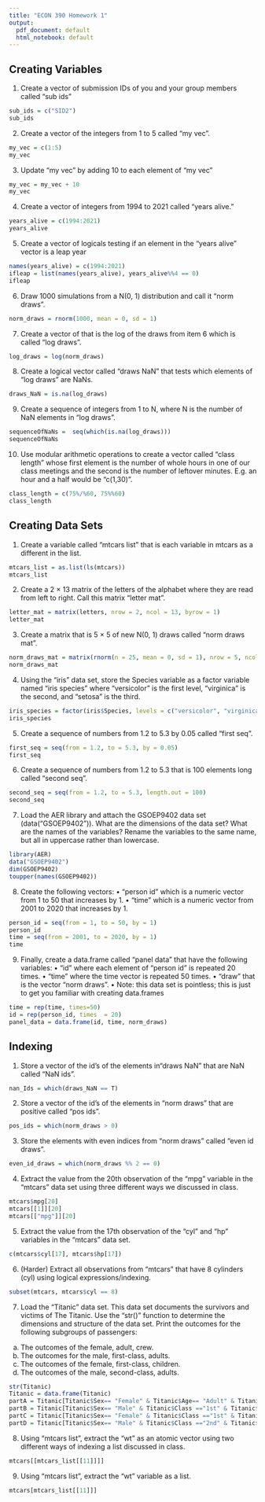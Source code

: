 ```yaml
---
title: "ECON 390 Homework 1"
output:
  pdf_document: default
  html_notebook: default
---
```


## Creating Variables
1. Create a vector of submission IDs of you and your group members called “sub ids”
```r
sub_ids = c("SID2")
sub_ids
```

2. Create a vector of the integers from 1 to 5 called “my vec”.
```r
my_vec = c(1:5)
my_vec
```

3. Update “my vec” by adding 10 to each element of “my vec”
```r
my_vec = my_vec + 10
my_vec
```

4. Create a vector of integers from 1994 to 2021 called “years alive.”
```r
years_alive = c(1994:2021)
years_alive
```

5. Create a vector of logicals testing if an element in the “years alive” vector is a leap year
```r
names(years_alive) = c(1994:2021)
ifleap = list(names(years_alive), years_alive%%4 == 0)
ifleap
```

6. Draw 1000 simulations from a N(0, 1) distribution and call it “norm draws”.
```r
norm_draws = rnorm(1000, mean = 0, sd = 1)
```

7. Create a vector of that is the log of the draws from item 6 which is called “log draws”.
```r
log_draws = log(norm_draws)
```

8. Create a logical vector called “draws NaN” that tests which elements of “log draws” are NaNs.
```r
draws_NaN = is.na(log_draws)
```

9. Create a sequence of integers from 1 to N, where N is the number of NaN elements in “log draws”.
```r
sequenceOfNaNs =  seq(which(is.na(log_draws)))
sequenceOfNaNs
```

10. Use modular arithmetic operations to create a vector called “class length” whose first element
is the number of whole hours in one of our class meetings and the second is the number of
leftover minutes. E.g. an hour and a half would be “c(1,30)”.
```r
class_length = c(75%/%60, 75%%60)
class_length
```

## Creating Data Sets
1. Create a variable called “mtcars list” that is each variable in mtcars as a different in the list.
```r
mtcars_list = as.list(ls(mtcars))
mtcars_list
```

2. Create a 2 × 13 matrix of the letters of the alphabet where they are read from left to right.
Call this matrix “letter mat”.
```r
letter_mat = matrix(letters, nrow = 2, ncol = 13, byrow = 1)
letter_mat
```

3. Create a matrix that is 5 × 5 of new N(0, 1) draws called “norm draws mat”.
```r
norm_draws_mat = matrix(rnorm(n = 25, mean = 0, sd = 1), nrow = 5, ncol = 5)
norm_draws_mat
```

4. Using the “iris” data set, store the Species variable as a factor variable named “iris species”
where “versicolor” is the first level, “virginica” is the second, and “setosa” is the third.
```r
iris_species = factor(iris$Species, levels = c("versicolor", "virginica", "setosa"))
iris_species
```

5. Create a sequence of numbers from 1.2 to 5.3 by 0.05 called “first seq”.
```r
first_seq = seq(from = 1.2, to = 5.3, by = 0.05)
first_seq
```

6. Create a sequence of numbers from 1.2 to 5.3 that is 100 elements long called “second seq”.
```r
second_seq = seq(from = 1.2, to = 5.3, length.out = 100)
second_seq
```

7. Load the AER library and attach the GSOEP9402 data set (data(“GSOEP9402”)). What are
the dimensions of the data set? What are the names of the variables? Rename the variables
to the same name, but all in uppercase rather than lowercase.
```r
library(AER)
data("GSOEP9402")
dim(GSOEP9402)
toupper(names(GSOEP9402))
```

8. Create the following vectors:
• “person id” which is a numeric vector from 1 to 50 that increases by 1.
• “time” which is a numeric vector from 2001 to 2020 that increases by 1.
```r
person_id = seq(from = 1, to = 50, by = 1)
person_id
time = seq(from = 2001, to = 2020, by = 1)
time
```

9. Finally, create a data.frame called “panel data” that have the following variables:
• “id” where each element of “person id” is repeated 20 times.
• “time” where the time vector is repeated 50 times.
• “draw” that is the vector “norm draws”.
• Note: this data set is pointless; this is just to get you familiar with creating data.frames
```r
time = rep(time, times=50)
id = rep(person_id, times  = 20)
panel_data = data.frame(id, time, norm_draws)
```

## Indexing

1. Store a vector of the id’s of the elements in“draws NaN” that are NaN called “NaN ids”.
```r
nan_Ids = which(draws_NaN == T)
```

2. Store a vector of the id’s of the elements in “norm draws” that are positive called “pos ids”.
```r
pos_ids = which(norm_draws > 0)
```

3. Store the elements with even indices from “norm draws” called “even id draws”.
```r
even_id_draws = which(norm_draws %% 2 == 0)
```

4. Extract the value from the 20th observation of the “mpg” variable in the “mtcars” data set
using three different ways we discussed in class.
```r
mtcars$mpg[20]
mtcars[[1]][20]
mtcars[["mpg"]][20]
```

5. Extract the value from the 17th observation of the “cyl” and “hp” variables in the “mtcars”
data set.
```r
c(mtcars$cyl[17], mtcars$hp[17])
```

6. (Harder) Extract all observations from “mtcars” that have 8 cylinders (cyl) using logical
expressions/indexing.
```r
subset(mtcars, mtcars$cyl == 8)
```

7. Load the “Titanic” data set. This data set documents the survivors and victims of The
Titanic. Use the “str()” function to determine the dimensions and structure of the data set.
Print the outcomes for the following subgroups of passengers:
(a) The outcomes of the female, adult, crew.
(b) The outcomes for the male, first-class, adults.
(c) The outcomes of the female, first-class, children.
(d) The outcomes of the male, second-class, adults.
```r
str(Titanic)
Titanic = data.frame(Titanic)
partA = Titanic[Titanic$Sex== "Female" & Titanic$Age== "Adult" & Titanic$Class =="Crew",]
partB = Titanic[Titanic$Sex== "Male" & Titanic$Class =="1st" & Titanic$Age== "Adult",]
partC = Titanic[Titanic$Sex== "Female" & Titanic$Class =="1st" & Titanic$Age== "Child",]
partD = Titanic[Titanic$Sex== "Male" & Titanic$Class =="2nd" & Titanic$Age== "Adult",]
```

8. Using “mtcars list”, extract the “wt” as an atomic vector using two different ways of indexing
a list discussed in class.
```r
mtcars[[mtcars_list[[11]]]]
```

9. Using “mtcars list”, extract the “wt” variable as a list.
```r
mtcars[mtcars_list[[11]]]
```